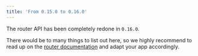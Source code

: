 ```yaml
---
title: 'From 0.15.0 to 0.16.0'
---
```


The router API has been completely redone in `0.16.0`.

There would be to many things to list out here, so we highly recommend to read up on the [router documentation](./../../concepts/router) and adapt your app accordingly.
